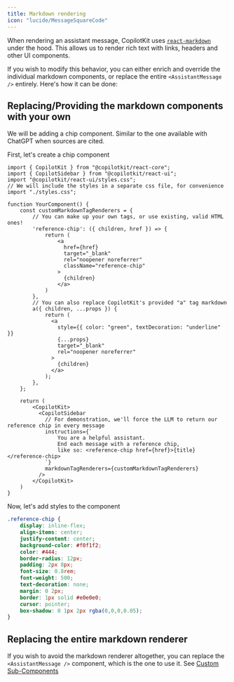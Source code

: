 ```yaml
---
title: Markdown rendering
icon: "lucide/MessageSquareCode"
---
```


When rendering an assistant message, CopilotKit uses [`react-markdown`](https://remarkjs.github.io/react-markdown/) under the hood.
This allows us to render rich text with links, headers and other UI components.

If you wish to modify this behavior, you can either enrich and override the individual markdown components, or replace the entire `<AssistantMessage />` entirely.
Here's how it can be done:

## Replacing/Providing the markdown components with your own
We will be adding a chip component. Similar to the one available with ChatGPT when sources are cited.

First, let's create a chip component 
```tsx
import { CopilotKit } from "@copilotkit/react-core";
import { CopilotSidebar } from "@copilotkit/react-ui";
import "@copilotkit/react-ui/styles.css";
// We will include the styles in a separate css file, for convenience
import "./styles.css";

function YourComponent() {
    const customMarkdownTagRenderers = {
        // You can make up your own tags, or use existing, valid HTML ones!
        'reference-chip': ({ children, href }) => {
            return (
                <a
                  href={href}
                  target="_blank"
                  rel="noopener noreferrer"
                  className="reference-chip"
                >
                  {children}
                </a>
            )
        },
        // You can also replace CopilotKit's provided "a" tag markdown
        a({ children, ...props }) {
            return (
              <a
                style={{ color: "green", textDecoration: "underline" }}
                {...props}
                target="_blank"
                rel="noopener noreferrer"
              >
                {children}
              </a>
            );
        },
    };

    return (
        <CopilotKit>
          <CopilotSidebar
            // For demonstration, we'll force the LLM to return our reference chip in every message
            instructions={`
                You are a helpful assistant.
                End each message with a reference chip,
                like so: <reference-chip href={href}>{title}</reference-chip>
            `}
            markdownTagRenderers={customMarkdownTagRenderers}
          />
        </CopilotKit>
    )
}
```

Now, let's add styles to the component
```css
.reference-chip {
    display: inline-flex;
    align-items: center;
    justify-content: center;
    background-color: #f0f1f2;
    color: #444;
    border-radius: 12px;
    padding: 2px 8px;
    font-size: 0.8rem;
    font-weight: 500;
    text-decoration: none;
    margin: 0 2px;
    border: 1px solid #e0e0e0;
    cursor: pointer;
    box-shadow: 0 1px 2px rgba(0,0,0,0.05);
}
```

## Replacing the entire markdown renderer

If you wish to avoid the markdown renderer altogether, you can replace the `<AssistantMessage />` component, which is the one to use it.
See [Custom Sub-Components](/guides/custom-look-and-feel/bring-your-own-components)